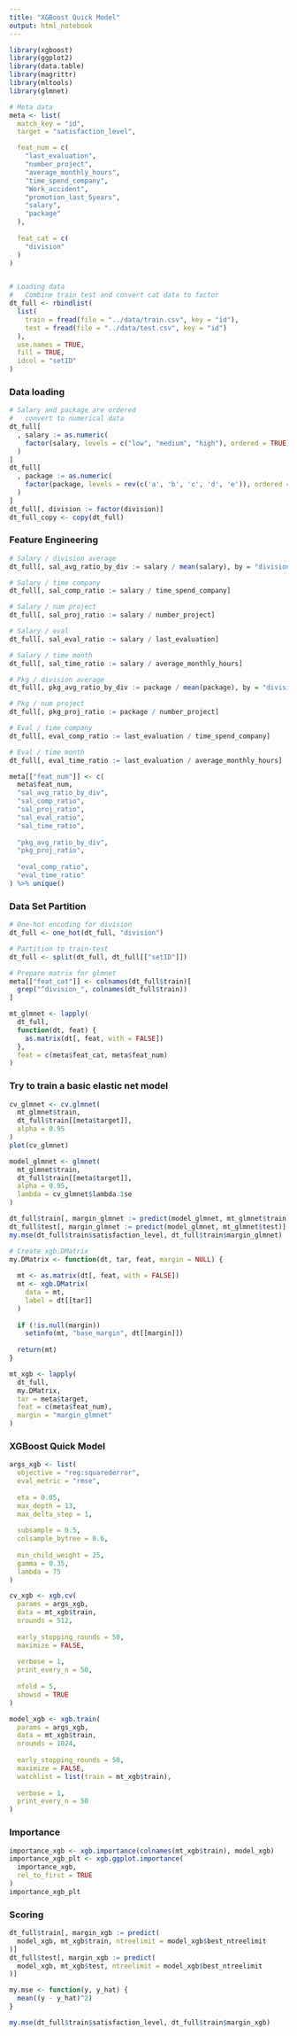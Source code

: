 ---
title: "XGBoost Quick Model"
output: html_notebook
---

```{r}
library(xgboost)
library(ggplot2)
library(data.table)
library(magrittr)
library(mltools)
library(glmnet)
```


```{r}
# Meta data
meta <- list(
  match_key = "id",
  target = "satisfaction_level",

  feat_num = c(
    "last_evaluation", 
    "number_project", 
    "average_monthly_hours", 
    "time_spend_company",
    "Work_accident",
    "promotion_last_5years",
    "salary",
    "package"
  ),
  
  feat_cat = c(
    "division"
  )
)


# Loading data
#   Combine train test and convert cat data to factor
dt_full <- rbindlist(
  list(
    train = fread(file = "../data/train.csv", key = "id"),
    test = fread(file = "../data/test.csv", key = "id")
  ),
  use.names = TRUE, 
  fill = TRUE, 
  idcol = "setID"
)
```

### Data loading
```{r}
# Salary and package are ordered
#   convert to numerical data
dt_full[
  , salary := as.numeric(
    factor(salary, levels = c("low", "medium", "high"), ordered = TRUE)
  )
]
dt_full[
  , package := as.numeric(
    factor(package, levels = rev(c('a', 'b', 'c', 'd', 'e')), ordered = TRUE)
  )
]
dt_full[, division := factor(division)]
dt_full_copy <- copy(dt_full)
```

### Feature Engineering
```{r}
# Salary / division average
dt_full[, sal_avg_ratio_by_div := salary / mean(salary), by = "division"]

# Salary / time company
dt_full[, sal_comp_ratio := salary / time_spend_company]

# Salary / num project
dt_full[, sal_proj_ratio := salary / number_project]

# Salary / eval
dt_full[, sal_eval_ratio := salary / last_evaluation]

# Salary / time month
dt_full[, sal_time_ratio := salary / average_monthly_hours]

# Pkg / division average
dt_full[, pkg_avg_ratio_by_div := package / mean(package), by = "division"]

# Pkg / num project
dt_full[, pkg_proj_ratio := package / number_project]

# Eval / time company
dt_full[, eval_comp_ratio := last_evaluation / time_spend_company]

# Eval / time month
dt_full[, eval_time_ratio := last_evaluation / average_monthly_hours]

meta[["feat_num"]] <- c(
  meta$feat_num,
  "sal_avg_ratio_by_div",
  "sal_comp_ratio",
  "sal_proj_ratio",
  "sal_eval_ratio",
  "sal_time_ratio",
  
  "pkg_avg_ratio_by_div",
  "pkg_proj_ratio",
  
  "eval_comp_ratio",
  "eval_time_ratio"
) %>% unique()
```

### Data Set Partition
```{r}
# One-hot encoding for division
dt_full <- one_hot(dt_full, "division")

# Partition to train-test
dt_full <- split(dt_full, dt_full[["setID"]])

# Prepare matrix for glmnet
meta[["feat_cat"]] <- colnames(dt_full$train)[
  grep("^division_", colnames(dt_full$train))
]

mt_glmnet <- lapply(
  dt_full,
  function(dt, feat) {
    as.matrix(dt[, feat, with = FALSE])
  },
  feat = c(meta$feat_cat, meta$feat_num)
)
```


### Try to train a basic elastic net model
```{r}
cv_glmnet <- cv.glmnet(
  mt_glmnet$train, 
  dt_full$train[[meta$target]],
  alpha = 0.95
)
plot(cv_glmnet)

model_glmnet <- glmnet(
  mt_glmnet$train, 
  dt_full$train[[meta$target]],
  alpha = 0.95,
  lambda = cv_glmnet$lambda.1se
)

dt_full$train[, margin_glmnet := predict(model_glmnet, mt_glmnet$train)]
dt_full$test[, margin_glmnet := predict(model_glmnet, mt_glmnet$test)]
my.mse(dt_full$train$satisfaction_level, dt_full$train$margin_glmnet)
```




```{r}
# Create xgb.DMatrix
my.DMatrix <- function(dt, tar, feat, margin = NULL) {
  
  mt <- as.matrix(dt[, feat, with = FALSE])
  mt <- xgb.DMatrix(
    data = mt,
    label = dt[[tar]]
  )
  
  if (!is.null(margin))
    setinfo(mt, "base_margin", dt[[margin]])
  
  return(mt)
}

mt_xgb <- lapply(
  dt_full,
  my.DMatrix,
  tar = meta$target,
  feat = c(meta$feat_num),
  margin = "margin_glmnet"
)
```

### XGBoost Quick Model

```{r}
args_xgb <- list(
  objective = "reg:squarederror",
  eval_metric = "rmse",
  
  eta = 0.05,
  max_depth = 13,
  max_delta_step = 1,
  
  subsample = 0.5,
  colsample_bytree = 0.6,
  
  min_child_weight = 25,
  gamma = 0.35,
  lambda = 75
)

cv_xgb <- xgb.cv(
  params = args_xgb,
  data = mt_xgb$train,
  nrounds = 512,
  
  early_stopping_rounds = 50,
  maximize = FALSE,
  
  verbose = 1,
  print_every_n = 50,
  
  nfold = 5,
  showsd = TRUE
)

model_xgb <- xgb.train(
  params = args_xgb,
  data = mt_xgb$train,
  nrounds = 1024,
  
  early_stopping_rounds = 50,
  maximize = FALSE,
  watchlist = list(train = mt_xgb$train),
  
  verbose = 1,
  print_every_n = 50
)
```

### Importance
```{r}
importance_xgb <- xgb.importance(colnames(mt_xgb$train), model_xgb)
importance_xgb_plt <- xgb.ggplot.importance(
  importance_xgb,
  rel_to_first = TRUE
)
importance_xgb_plt
```


### Scoring
```{r}
dt_full$train[, margin_xgb := predict(
  model_xgb, mt_xgb$train, ntreelimit = model_xgb$best_ntreelimit
)]
dt_full$test[, margin_xgb := predict(
  model_xgb, mt_xgb$test, ntreelimit = model_xgb$best_ntreelimit
)]

my.mse <- function(y, y_hat) {
  mean((y - y_hat)^2)
}

my.mse(dt_full$train$satisfaction_level, dt_full$train$margin_xgb)
```
